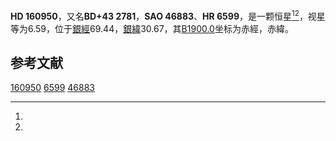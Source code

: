 {{Starbox begin
| name = HD 160950
}}
{{Starbox observe
| epoch = [[J2000.0|J2000.0]]
| constell = {{星座名待查}}<ref name=SIMBAD>{{cite web
 | url=http://simbad.u-strasbg.fr/simbad/sim-id?Ident=HR+6599
 | title=Pulsating variable Star
 | publisher=Centre de Données astronomiques de Strasbourg
 | work=SIMBAD
 | accessdate=2012-07-13
 | archive-date=2016-03-17
 | archive-url=https://web.archive.org/web/20160317103550/http://simbad.u-strasbg.fr/simbad/sim-id?Ident=HR+6599
 | dead-url=no
 }}</ref><ref name=DATA>{{cite web
 | url=http://vizier.u-strasbg.fr/viz-bin/VizieR-5?-out.add=.&-source=5050&-corr=PK=HR&-out.max=9999&HR=6599
 | title=VizieR Detailed Page
 | accessdate=2012-07-13
 | archive-date=2019-02-16
 | archive-url=https://web.archive.org/web/20190216090951/http://vizier.u-strasbg.fr/viz-bin/VizieR-5?-out.add=.&-source=5050&-corr=PK=HR&-out.max=9999&HR=6599
 | dead-url=no
 }}</ref>
| 星官 = 
| ra = {{RA|17|40|37.6}}<ref name=SIMBAD /><ref name=DATA />
| dec = {{DEC|+43|28|15}}<ref name=SIMBAD /><ref name=DATA />
| appmag_v = 6.59<ref name=SIMBAD /><ref name=DATA />
}}
{{Starbox character
| class = K2<ref name=SIMBAD /><ref name=DATA />
| b-v = <ref name=SIMBAD /><ref name=DATA />
| u-b = <ref name=SIMBAD /><ref name=DATA />
| r-i = <ref name=SIMBAD /><ref name=DATA />
| variable = 
}}
{{Starbox astrometry
| radial_v = 
| prop_mo_ra = -29
| parallax = 
| p_error = 
}}
{{Starbox catalog
| names =BD+43 2781，[[SAO星表|SAO]] 46883，[[HD星表|HD]] 160950，[[HR星表|HR]] 6599}}
{{Starbox reference |Simbad=HR+6599}}
{{Starbox end}}

'''HD 160950'''，又名'''BD+43 2781'''，'''SAO 46883'''、'''HR 6599'''，是一颗恒星<ref name=SIMBAD /><ref name=DATA />，视星等为6.59，位于[[銀道座標系|銀經]]69.44，[[銀道座標系|銀緯]]30.67，其[[B1900.0|B1900.0]]坐标为赤經{{RA|17|37|35.9}}，赤緯{{DEC|+43|30.67|11}}。

== 参考文献 ==
{{reflist}}

{{star-stub}}

[[Category:HD和HDE天體|160950]]
[[Category:HR天體|6599]]
[[Category:SAO天體|46883]]